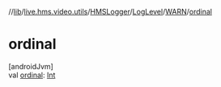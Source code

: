 //[lib](../../../../../index)/[live.hms.video.utils](../../../index)/[HMSLogger](../../index)/[LogLevel](../index)/[WARN](index)/[ordinal](ordinal)

# ordinal

[androidJvm]\
val [ordinal](ordinal): [Int](https://kotlinlang.org/api/latest/jvm/stdlib/kotlin/-int/index.html)

